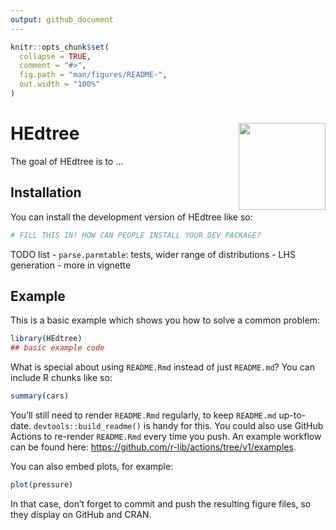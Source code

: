 ```yaml
---
output: github_document
---
```


<!-- README.md is generated from README.Rmd. Please edit that file -->

```r
knitr::opts_chunk$set(
  collapse = TRUE,
  comment = "#>",
  fig.path = "man/figures/README-",
  out.width = "100%"
)
```

# HEdtree <img src='man/figures/hexbadge.png' align="right" height="139" />

<!-- badges: start -->
<!-- badges: end -->

The goal of HEdtree is to ...

## Installation

You can install the development version of HEdtree like so:

``` r
# FILL THIS IN! HOW CAN PEOPLE INSTALL YOUR DEV PACKAGE?
```

TODO list
- `parse.parmtable`: tests, wider range of distributions
- LHS generation
- more in vignette


## Example

This is a basic example which shows you how to solve a common problem:

```r
library(HEdtree)
## basic example code
```

What is special about using `README.Rmd` instead of just `README.md`? You can include R chunks like so:

```r
summary(cars)
```

You'll still need to render `README.Rmd` regularly, to keep `README.md` up-to-date. `devtools::build_readme()` is handy for this. You could also use GitHub Actions to re-render `README.Rmd` every time you push. An example workflow can be found here: <https://github.com/r-lib/actions/tree/v1/examples>.

You can also embed plots, for example:

```r
plot(pressure)
```

In that case, don't forget to commit and push the resulting figure files, so they display on GitHub and CRAN.
